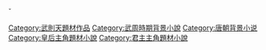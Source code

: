 [[Category:武則天題材作品|Category:武則天題材作品]]
[[Category:武周時期背景小說|Category:武周時期背景小說]]
[[Category:唐朝背景小说|Category:唐朝背景小说]]
[[Category:皇后主角題材小說|Category:皇后主角題材小說]]
ˇ
[[Category:君主主角題材小說|Category:君主主角題材小說]]